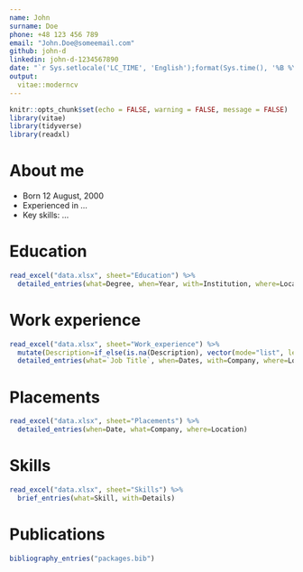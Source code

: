 ```yaml
---
name: John
surname: Doe
phone: +48 123 456 789
email: "John.Doe@someemail.com"
github: john-d
linkedin: john-d-1234567890
date: "`r Sys.setlocale('LC_TIME', 'English');format(Sys.time(), '%B %Y')`"
output: 
  vitae::moderncv
---
```


```r
knitr::opts_chunk$set(echo = FALSE, warning = FALSE, message = FALSE)
library(vitae)
library(tidyverse)
library(readxl)
```

# About me

-   Born 12 August, 2000
-   Experienced in ...
-   Key skills: ...

# Education

```r
read_excel("data.xlsx", sheet="Education") %>% 
  detailed_entries(what=Degree, when=Year, with=Institution, where=Location)
```

# Work experience

```r
read_excel("data.xlsx", sheet="Work_experience") %>%
  mutate(Description=if_else(is.na(Description), vector(mode="list", length=1), str_split(Description, "\r\n"))) %>% 
  detailed_entries(what=`Job Title`, when=Dates, with=Company, where=Location, why=Description)
```

# Placements

```r
read_excel("data.xlsx", sheet="Placements") %>%
  detailed_entries(when=Date, what=Company, where=Location)
```

# Skills

```r
read_excel("data.xlsx", sheet="Skills") %>%
  brief_entries(what=Skill, with=Details)
```

# Publications

```r
bibliography_entries("packages.bib")
```

